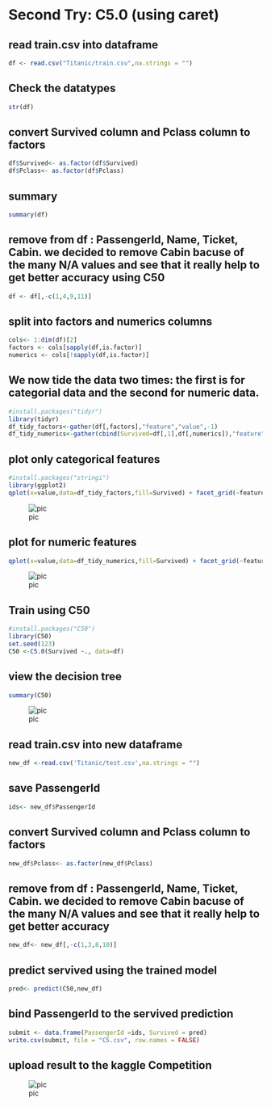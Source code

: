 # Second Try: C5.0 (using caret)

## read train.csv into dataframe
```{r}
df <- read.csv("Titanic/train.csv",na.strings = "")
```

## Check the datatypes
```{r}
str(df)
```

## convert Survived column and Pclass column to factors
```{r}
df$Survived<- as.factor(df$Survived)
df$Pclass<- as.factor(df$Pclass)
```

## summary
```{r}
summary(df)
```

## remove from df : PassengerId, Name, Ticket, Cabin. we decided to remove Cabin bacuse of the many N/A values and see that it really help to get better accuracy using C50
```{r}
df <- df[,-c(1,4,9,11)]
```

## split into factors and numerics columns
```{r}
cols<- 1:dim(df)[2]
factors <- cols[sapply(df,is.factor)]
numerics <- cols[!sapply(df,is.factor)]
```

## We now tide the data two times: the first is for categorial data and the second for numeric data.
```{r}
#install.packages("tidyr")
library(tidyr)
df_tidy_factors<-gather(df[,factors],"feature","value",-1)
df_tidy_numerics<-gather(cbind(Survived=df[,1],df[,numerics]),"feature","value",-1)
```
## plot only categorical features
```{r}
#install.packages("stringi")
library(ggplot2)
qplot(x=value,data=df_tidy_factors,fill=Survived) + facet_grid(~feature,scales="free")
```
![pic](/picture/C5_plot_1.PNG)


## plot for numeric features
```{r}
qplot(x=value,data=df_tidy_numerics,fill=Survived) + facet_grid(~feature,scales="free")
```
![pic](/picture/C5_plot_2.PNG)


## Train using C50
```{r}
#install.packages("C50")
library(C50)
set.seed(123)
C50 <-C5.0(Survived ~., data=df)
```

## view the decision tree
```{r}
summary(C50)
```
![pic](/picture/C5_summary.PNG)


## read train.csv into new dataframe
```{r}
new_df <-read.csv('Titanic/test.csv',na.strings = "")
```

## save PassengerId
```{r}
ids<- new_df$PassengerId
```

## convert Survived column and Pclass column to factors
```{r}
new_df$Pclass<- as.factor(new_df$Pclass)
```

## remove from df : PassengerId, Name, Ticket, Cabin. we decided to remove Cabin bacuse of the many N/A values and see that it really help to get better accuracy
```{r}
new_df<- new_df[,-c(1,3,8,10)]
```

## predict servived using the trained model
```{r}
pred<- predict(C50,new_df)
```

## bind PassengerId to the servived prediction
```{r}
submit <- data.frame(PassengerId =ids, Survived = pred)
write.csv(submit, file = "C5.csv", row.names = FALSE)
```
## upload result to the kaggle Competition
![pic](/picture/C5_Score.PNG)
